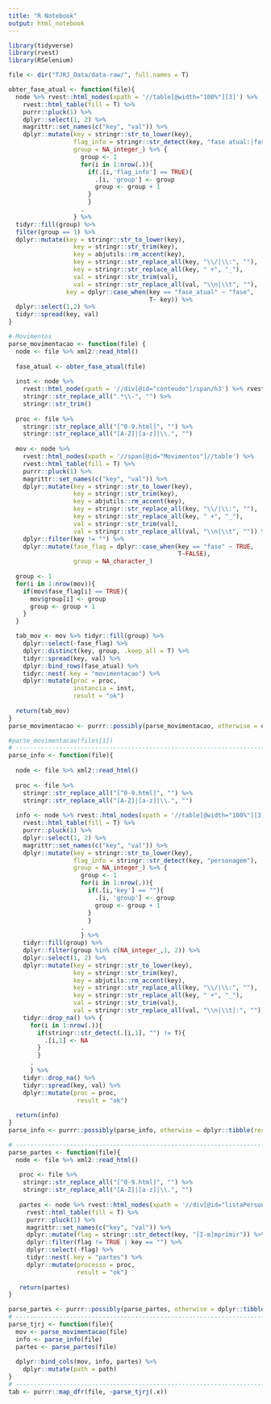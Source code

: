 ```yaml
---
title: "R Notebook"
output: html_notebook
---
```


```r
library(tidyverse)
library(rvest)
library(RSelenium)
```

```r
file <- dir("TJRJ_Data/data-raw/", full.names = T)

obter_fase_atual <- function(file){
  node %>% rvest::html_nodes(xpath = '//table[@width="100%"][3]') %>%
    rvest::html_table(fill = T) %>% 
    purrr::pluck(1) %>% 
    dplyr::select(1, 2) %>% 
    magrittr::set_names(c("key", "val")) %>% 
    dplyr::mutate(key = stringr::str_to_lower(key),
                  flag_info = stringr::str_detect(key, "fase atual:|fase:"),
                  group = NA_integer_) %>% {
                    group <- 1
                    for(i in 1:nrow(.)){
                      if(.[i,'flag_info'] == TRUE){
                        .[i, 'group'] <- group
                        group <- group + 1
                      } 
                      }
                    .
                  } %>% 
  tidyr::fill(group) %>% 
  filter(group == 1) %>% 
  dplyr::mutate(key = stringr::str_to_lower(key),
                  key = stringr::str_trim(key),
                  key = abjutils::rm_accent(key),
                  key = stringr::str_replace_all(key, "\\/|\\:", ""),
                  key = stringr::str_replace_all(key, " +", "_"),
                  val = stringr::str_trim(val),
                  val = stringr::str_replace_all(val, "\\n|\\t", ""),
                key = dplyr::case_when(key == "fase_atual" ~ "fase",
                                       T~ key)) %>% 
  dplyr::select(1,2) %>% 
  tidyr::spread(key, val)
}

# Movimentos
parse_movimentacao <- function(file) {
  node <- file %>% xml2::read_html()
  
  fase_atual <- obter_fase_atual(file)
  
  inst <- node %>% 
    rvest::html_node(xpath = '//div[@id="conteudo"]/span/h3') %>% rvest::html_text(trim = T) %>% 
    stringr::str_replace_all(".*\\-", "") %>% 
    stringr::str_trim()
  
  proc <- file %>% 
    stringr::str_replace_all("[^0-9.html]", "") %>% 
    stringr::str_replace_all("[A-Z]|[a-z]|\\.", "")
  
  mov <- node %>% 
    rvest::html_nodes(xpath = '//span[@id="Movimentos"]//table') %>%
    rvest::html_table(fill = T) %>%
    purrr::pluck(1) %>% 
    magrittr::set_names(c("key", "val")) %>% 
    dplyr::mutate(key = stringr::str_to_lower(key),
                  key = stringr::str_trim(key),
                  key = abjutils::rm_accent(key),
                  key = stringr::str_replace_all(key, "\\/|\\:", ""),
                  key = stringr::str_replace_all(key, " +", "_"),
                  val = stringr::str_trim(val),
                  val = stringr::str_replace_all(val, "\\n|\\t", "")) %>%
    dplyr::filter(key != "") %>% 
    dplyr::mutate(fase_flag = dplyr::case_when(key == "fase" ~ TRUE,
                                               T~FALSE),
                  group = NA_character_)
  
  group <- 1
  for(i in 1:nrow(mov)){
    if(mov$fase_flag[i] == TRUE){
      mov$group[i] <- group
      group <- group + 1
    } 
  }

  tab_mov <- mov %>% tidyr::fill(group) %>% 
    dplyr::select(-fase_flag) %>% 
    dplyr::distinct(key, group, .keep_all = T) %>% 
    tidyr::spread(key, val) %>% 
    dplyr::bind_rows(fase_atual) %>% 
    tidyr::nest(.key = "movimentacao") %>% 
    dplyr::mutate(proc = proc,
                  instancia = inst,
                  result = "ok")  
  
  return(tab_mov)
}
parse_movimentacao <- purrr::possibly(parse_movimentacao, otherwise = dplyr::tibble(result = "ok"))

#parse_movimentacao(files[1])
# -------------------------------------------------------------------------------------------------
parse_info <- function(file){
  
  node <- file %>% xml2::read_html()
  
  proc <- file %>% 
    stringr::str_replace_all("[^0-9.html]", "") %>% 
    stringr::str_replace_all("[A-Z]|[a-z]|\\.", "")
    
  info <- node %>% rvest::html_nodes(xpath = '//table[@width="100%"][3]') %>%
    rvest::html_table(fill = T) %>% 
    purrr::pluck(1) %>% 
    dplyr::select(1, 2) %>% 
    magrittr::set_names(c("key", "val")) %>% 
    dplyr::mutate(key = stringr::str_to_lower(key),
                  flag_info = stringr::str_detect(key, "personagem"),
                  group = NA_integer_) %>% {
                    group <- 1
                    for(i in 1:nrow(.)){
                      if(.[i,'key'] == ""){
                        .[i, 'group'] <- group
                        group <- group + 1
                      } 
                      }
                    .
                    } %>% 
    tidyr::fill(group) %>% 
    dplyr::filter(group %in% c(NA_integer_,1, 2)) %>% 
    dplyr::select(1, 2) %>% 
    dplyr::mutate(key = stringr::str_to_lower(key),
                  key = stringr::str_trim(key),
                  key = abjutils::rm_accent(key),
                  key = stringr::str_replace_all(key, "\\/|\\:", ""),
                  key = stringr::str_replace_all(key, " +", "_"),
                  val = stringr::str_trim(val),
                  val = stringr::str_replace_all(val, "\\n|\\t|:", "")) %>% 
    tidyr::drop_na() %>% {
      for(i in 1:nrow(.)){
        if(stringr::str_detect(.[i,1], "") != T){
          .[i,1] <- NA
        }
        }
      .
      } %>% 
    tidyr::drop_na() %>% 
    tidyr::spread(key, val) %>% 
    dplyr::mutate(proc = proc,
                   result = "ok")  
  
  return(info)
}
parse_info <- purrr::possibly(parse_info, otherwise = dplyr::tibble(result = "error"))

# -------------------------------------------------------------------------------------------------
parse_partes <- function(file){
  node <- file %>% xml2::read_html()
  
   proc <- file %>% 
    stringr::str_replace_all("[^0-9.html]", "") %>% 
    stringr::str_replace_all("[A-Z]|[a-z]|\\.", "")
   
   partes <- node %>% rvest::html_nodes(xpath = '//div[@id="listaPersonagens"]/table') %>%
     rvest::html_table(fill = T) %>% 
     purrr::pluck(1) %>% 
     magrittr::set_names(c("key", "val")) %>% 
     dplyr::mutate(flag = stringr::str_detect(key, "[I-m]mprimir")) %>% 
     dplyr::filter(flag != TRUE | key == "") %>% 
     dplyr::select(-flag) %>% 
     tidyr::nest(.key = "partes") %>% 
     dplyr::mutate(processo = proc,
                   result = "ok")  
  
   return(partes)
}

parse_partes <- purrr::possibly(parse_partes, otherwise = dplyr::tibble(result = "error"))
# -------------------------------------------------------------------------------------------------
parse_tjrj <- function(file){
  mov <- parse_movimentacao(file)
  info <- parse_info(file)
  partes <- parse_partes(file)
  
  dplyr::bind_cols(mov, info, partes) %>% 
    dplyr::mutate(path = path)
}
# -------------------------------------------------------------------------------------------------
tab <- purrr::map_dfr(file, ~parse_tjrj(.x))
```


